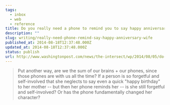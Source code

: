 ```yaml
---
tags:
  - inbox
  - web
  - reference
title: Do you really need a phone to remind you to say happy anniversary to your wife?
description: ""
slug: writing/really-need-phone-remind-say-happy-anniversary-wife
published_at: 2014-08-18T12:37:48.000Z
updated_at: 2014-08-18T12:37:48.000Z
status: publish
url: http://www.washingtonpost.com/news/the-intersect/wp/2014/08/05/do-you-really-need-a-phone-to-remind-you-to-say-happy-anniversary-to-your-wife/
---
```

> Put another way, are we the sum of our brains + our phones, since those phones are with us all the time? If a person is so forgetful and self-involved that she neglects to say even a quick "happy birthday" to her mother -- but then her phone reminds her -- is she still forgetful and self-involved? Or has the phone fundamentally changed her character?
